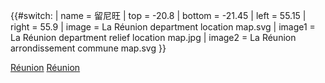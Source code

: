 {{#switch:{{{1}}}
| name   = 留尼旺
| top    = -20.8
| bottom = -21.45
| left   = 55.15
| right  = 55.9
| image  = La Réunion department location map.svg
| image1 = La Réunion department relief location map.jpg
| image2 = La Réunion arrondissement commune map.svg
}}<noinclude>
{{Location map/Info}}
{{Documentation}}
[[Category:地理位置圖模板|Réunion]]
[[Category:法國地理位置圖模板|Réunion]]
</noinclude>